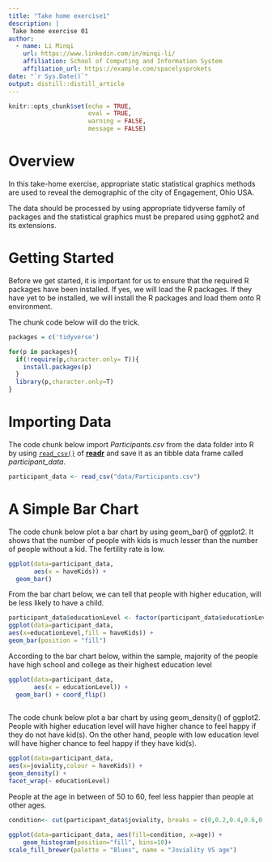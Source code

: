 ```yaml
---
title: "Take home exercise1"
description: |
 Take home exercise 01
author:
  - name: Li Minqi 
    url: https://www.linkedin.com/in/minqi-li/
    affiliation: School of Computing and Information System
    affiliation_url: https://example.com/spacelysprokets
date: "`r Sys.Date()`"
output: distill::distill_article
---
```


```r
knitr::opts_chunk$set(echo = TRUE,
                      eval = TRUE,
                      warning = FALSE,
                      message = FALSE)
```
# Overview

In this take-home exercise, appropriate static statistical graphics methods are used to reveal the demographic of the city of Engagement, Ohio USA. 

The data should be processed by using appropriate tidyverse family of packages and the statistical graphics must be prepared using ggphot2 and its extensions. 

# Getting Started

Before we get started, it is important for us to ensure that the required R packages have been installed. If yes, we will load the R packages. If they have yet to be installed, we will install the R packages and load them onto R environment.

The chunk code below will do the trick.

```r
packages = c('tidyverse')

for(p in packages){
  if(!require(p,character.only= T)){
    install.packages(p)
  }
  library(p,character.only=T)
}
```

# Importing Data

The code chunk below import *Participants.csv* from the data folder into R by using [`read_csv()`](https://readr.tidyverse.org/reference/read_delim.html) of [**readr**](https://readr.tidyverse.org/) and save it as an tibble data frame called *participant_data*.

```r
participant_data <- read_csv("data/Participants.csv")
```

# A Simple Bar Chart
The code chunk below plot a bar chart by using geom_bar() of ggplot2. It shows that the number of people with kids is much lesser than the number of people without a kid. The fertility rate is low.

```r
ggplot(data=participant_data,
       aes(x = haveKids)) +
  geom_bar()

```

From the bar chart below, we can tell that people with higher education, will be less likely to have a child. 

```r
participant_data$educationLevel <- factor(participant_data$educationLevel,levels = c("Graduate", "Bachelors", "HighSchoolOrCollege","Low"))
ggplot(data=participant_data,
aes(x=educationLevel,fill = haveKids)) +
geom_bar(position = "fill")

```

According to the bar chart below, within the sample, majority of the people have high school and college as their highest education level

```r
ggplot(data=participant_data,
       aes(x = educationLevel)) +
  geom_bar() + coord_flip()
 

```

The code chunk below plot a bar chart by using geom_density() of ggplot2. People with higher education level will have higher chance to feel happy if they do not have kid(s). 
On the other hand, people with low education level will have higher chance to feel happy if they have kid(s).

```r

ggplot(data=participant_data,
aes(x=joviality,colour = haveKids)) +
geom_density() +
facet_wrap(~ educationLevel)

```

People at the age in between of 50 to 60, feel less happier than people at other ages.  

```r
condition<- cut(participant_data$joviality, breaks = c(0,0.2,0.4,0.6,0.8,1), labels = c("Strongly Sad","Sad","Neutral","Happy","Strongly Happy"))

ggplot(data=participant_data, aes(fill=condition, x=age)) + 
    geom_histogram(position="fill", bins=10)+
scale_fill_brewer(palette = "Blues", name = "Joviality VS age")
```






